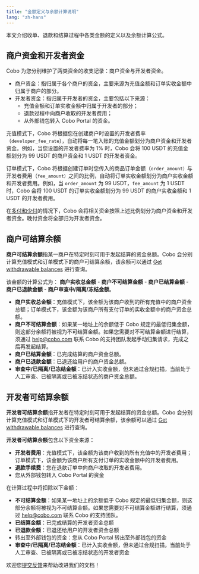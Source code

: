 ```yaml
---
title: "金额定义与余额计算说明"
lang: "zh-hans"
---
```

本文介绍收单、退款和结算过程中各类金额的定义以及余额计算公式。

## 商户资金和开发者资金

Cobo 为您分别维护了两类资金的收支记录：商户资金与开发者资金。

* 商户资金：指归属于各个商户的资金，主要来源为充值金额和订单实收金额中归属于商户的部分。  
* 开发者资金：指归属于开发者的资金，主要包括以下来源：  
  * 充值金额和订单实收金额中归属于开发者的部分；  
  * 退款过程中向商户收取的开发者费用；
  * 从外部钱包转入 Cobo Portal 的资金。

充值模式下，Cobo 将根据您在创建商户时设置的开发者费率（`developer_fee_rate`），自动将每一笔入账的充值金额划分为商户资金和开发者资金。例如，当您设置的开发者费率为 1% 时，Cobo 会将 100 USDT 的充值金额划分为 99 USDT 的商户资金和 1 USDT 的开发者资金。

订单模式下，Cobo 将根据创建订单时您传入的商品订单金额（`order_amount）`与开发者费用（`fee_amount）`之间的比例，自动将订单实收金额划分为商户实收金额和开发者费用。例如，当 `order_amount` 为 99 USDT，`fee_amount` 为 1 USDT 时，Cobo 会将 100 USDT 的订单实收金额划分为 99 USDT 的商户实收金额和 1 USDT 的开发者费用。

<Note>在[多付和少付](/v2_cn/payments/handle-abnormality-order#异常支付情况说明)的情况下，Cobo 会将相关资金按照上述比例划分为商户资金和开发者资金。晚付资金将全部归为开发者资金。</Note>


## 商户可结算余额

**商户可结算余额**指某一商户在特定时刻可用于发起结算的资金总额。Cobo 会分别计算充值模式和订单模式下的商户可结算余额，该余额可以通过 [Get withdrawable balances](/v2/api-references/payment/get-withdrawable-balances) 进行查询。

该金额的计算公式为： **商户实收总金额** \- **商户不可结算金额** \- **商户已结算金额** \- **商户已退款金额** \- **商户审查中/隔离/冻结金额**。

* **商户实收总金额**：充值模式下，该金额为该商户收到的所有充值中的商户资金总额；订单模式下，该金额为该商户所有支付订单的实收金额中的商户资金总额。
* **商户不可结算金额**：如果某一地址上的余额低于 Cobo 规定的最低归集金额，则这部分余额将被视为不可结算金额。如果您需要对不可结算金额进行结算，须通过 [help@cobo.com](mailto:help@cobo.com) 联系 Cobo 的支持团队发起手动归集请求，完成之后再发起结算。
* **商户已结算金额**：已完成结算的商户资金总额。  
* **商户已退款金额**：已退还给用户的商户资金总额。  
* **审查中/已隔离/已冻结金额**：已计入实收金额，但未通过合规扫描，当前处于人工审查、已被隔离或已被冻结状态的商户资金总额。

## 开发者可结算余额

**开发者可结算余额**指开发者在特定时刻可用于发起结算的资金总额。Cobo 会分别计算充值模式和订单模式下的开发者可结算余额，该余额可以通过 [Get withdrawable balances](/v2/api-references/payment/get-withdrawable-balances) 进行查询。

**开发者可结算余额**包含以下资金来源：

* **开发者费用**：充值模式下，该金额为该商户收到的所有充值中的开发者费用；订单模式下，该金额为该商户所有支付订单的实收金额中的开发者费用。
* **退款手续费**：您在退款订单中向商户收取的开发者费用。
* 您从外部钱包转入 Cobo Portal 的资金

在计算过程中将扣除以下金额：

* **不可结算金额**：如果某一地址上的余额低于 Cobo 规定的最低归集金额，则这部分余额将被视为不可结算金额。如果您需要对不可结算金额进行结算，须通过 [help@cobo.com](mailto:help@cobo.com) 联系 Cobo 的支持团队。
* **已结算金额**：已完成结算的开发者资金总额  
* **已退款金额**：已退还给用户的开发者资金总额
* 转出至外部钱包的资金：您从 Cobo Portal 转出至外部钱包的资金  
* **审查中/已隔离/已冻结金额**：已计入实收金额，但未通过合规扫描，当前处于人工审查、已被隔离或已被冻结状态的开发者资金


<Tip>欢迎您[提交反馈](https://forms.zohopublic.com/cobo/form/DocumentFeedbackForm/formperma/QvLOhxJv1_JMsJ-1dleZ8Itb_7rzN-LtgvsDdxosoVI)来帮助改进我们的文档！</Tip>